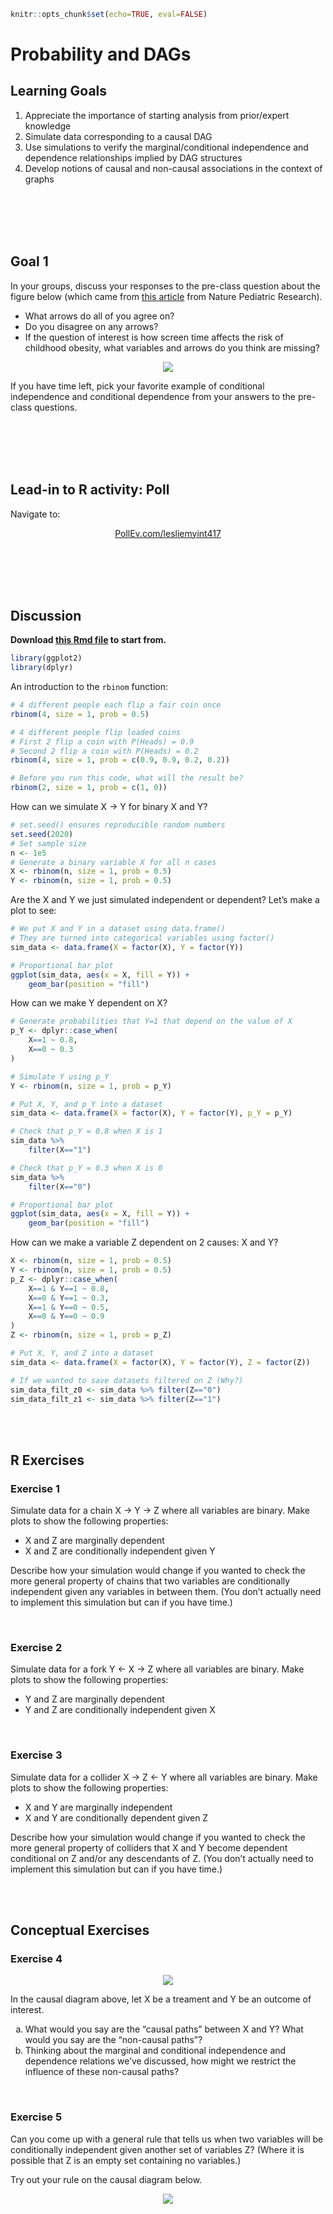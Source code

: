 ```r
knitr::opts_chunk$set(echo=TRUE, eval=FALSE)
```

# Probability and DAGs

## Learning Goals {-}

1. Appreciate the importance of starting analysis from prior/expert knowledge
2. Simulate data corresponding to a causal DAG
3. Use simulations to verify the marginal/conditional independence and dependence relationships implied by DAG structures
4. Develop notions of causal and non-causal associations in the context of graphs

<br><br><br><br>

## Goal 1 {-}

In your groups, discuss your responses to the pre-class question about the figure below (which came from [this article](https://www.nature.com/articles/s41390-018-0071-3) from Nature Pediatric Research).

- What arrows do all of you agree on?
- Do you disagree on any arrows?
- If the question of interest is how screen time affects the risk of childhood obesity, what variables and arrows do you think are missing?

<center>
![](images/nature_ped_fig1_part.png)
</center>

If you have time left, pick your favorite example of conditional independence and conditional dependence from your answers to the pre-class questions.

<br><br><br><br>

## Lead-in to R activity: Poll {-}

Navigate to:

<center>
[PollEv.com/lesliemyint417](https://www.PollEv.com/lesliemyint417)
</center>

<br><br><br><br>

## Discussion {-}

**Download [this Rmd file](template_rmds/02-probability-dags.Rmd) to start from.**

```r
library(ggplot2)
library(dplyr)
```

An introduction to the `rbinom` function:

```r
# 4 different people each flip a fair coin once
rbinom(4, size = 1, prob = 0.5)

# 4 different people flip loaded coins
# First 2 flip a coin with P(Heads) = 0.9
# Second 2 flip a coin with P(Heads) = 0.2
rbinom(4, size = 1, prob = c(0.9, 0.9, 0.2, 0.2))
```

```r
# Before you run this code, what will the result be?
rbinom(2, size = 1, prob = c(1, 0))
```

How can we simulate X -> Y for binary X and Y?

```r
# set.seed() ensures reproducible random numbers
set.seed(2020)
# Set sample size
n <- 1e5
# Generate a binary variable X for all n cases
X <- rbinom(n, size = 1, prob = 0.5)
Y <- rbinom(n, size = 1, prob = 0.5)
```

Are the X and Y we just simulated independent or dependent? Let's make a plot to see:

```r
# We put X and Y in a dataset using data.frame()
# They are turned into categorical variables using factor()
sim_data <- data.frame(X = factor(X), Y = factor(Y))

# Proportional bar plot
ggplot(sim_data, aes(x = X, fill = Y)) +
    geom_bar(position = "fill")
```

How can we make Y dependent on X?

```r
# Generate probabilities that Y=1 that depend on the value of X
p_Y <- dplyr::case_when(
    X==1 ~ 0.8,
    X==0 ~ 0.3
)

# Simulate Y using p_Y
Y <- rbinom(n, size = 1, prob = p_Y)

# Put X, Y, and p_Y into a dataset
sim_data <- data.frame(X = factor(X), Y = factor(Y), p_Y = p_Y)

# Check that p_Y = 0.8 when X is 1
sim_data %>%
    filter(X=="1")

# Check that p_Y = 0.3 when X is 0
sim_data %>%
    filter(X=="0")

# Proportional bar plot
ggplot(sim_data, aes(x = X, fill = Y)) +
    geom_bar(position = "fill")
```

How can we make a variable Z dependent on 2 causes: X and Y?

```r
X <- rbinom(n, size = 1, prob = 0.5)
Y <- rbinom(n, size = 1, prob = 0.5)
p_Z <- dplyr::case_when(
    X==1 & Y==1 ~ 0.8,
    X==0 & Y==1 ~ 0.3,
    X==1 & Y==0 ~ 0.5,
    X==0 & Y==0 ~ 0.9
)
Z <- rbinom(n, size = 1, prob = p_Z)

# Put X, Y, and Z into a dataset
sim_data <- data.frame(X = factor(X), Y = factor(Y), Z = factor(Z))

# If we wanted to save datasets filtered on Z (Why?)
sim_data_filt_z0 <- sim_data %>% filter(Z=="0")
sim_data_filt_z1 <- sim_data %>% filter(Z=="1")
```

<br><br>

## R Exercises {-}

### Exercise 1 {-}

Simulate data for a chain X -> Y -> Z where all variables are binary. Make plots to show the following properties:

- X and Z are marginally dependent
- X and Z are conditionally independent given Y

Describe how your simulation would change if you wanted to check the more general property of chains that two variables are conditionally independent given any variables in between them. (You don't actually need to implement this simulation but can if you have time.)

<br>

### Exercise 2 {-}

Simulate data for a fork Y <- X -> Z where all variables are binary. Make plots to show the following properties:

- Y and Z are marginally dependent
- Y and Z are conditionally independent given X

<br>

### Exercise 3 {-}

Simulate data for a collider X -> Z <- Y where all variables are binary. Make plots to show the following properties:

- X and Y are marginally independent
- X and Y are conditionally dependent given Z

Describe how your simulation would change if you wanted to check the more general property of colliders that X and Y become dependent conditional on Z and/or any descendants of Z. (You don't actually need to implement this simulation but can if you have time.)

<br><br>

## Conceptual Exercises {-}

### Exercise 4 {-}

<center>
![](images/02_causal_noncausal_paths.png)
</center>

In the causal diagram above, let X be a treament and Y be an outcome of interest.

a. What would you say are the "causal paths" between X and Y? What would you say are the "non-causal paths"?
b. Thinking about the marginal and conditional independence and dependence relations we've discussed, how might we restrict the influence of these non-causal paths?

<br>

### Exercise 5 {-}

Can you come up with a general rule that tells us when two variables will be conditionally independent given another set of variables Z? (Where it is possible that Z is an empty set containing no variables.)

Try out your rule on the causal diagram below.

<center>
![](images/primer_fig_2_8.png)
</center>
